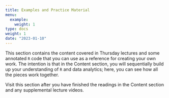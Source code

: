 ```yaml
---
title: Examples and Practice Material
menu:
  example:
    weight: 1
type: docs
weight: 1
date: "2023-01-10"
---
```


This section contains the content covered in Thursday lectures and some annotated `R` code that you can use as a reference for creating your own work. The intention is that in the Content section, you will sequentially build up your understanding of `R` and data analytics; here, you can see how all the pieces work together.

Visit this section after you have finished the readings in the Content section and any supplemental lecture videos.

<!-- In class, we will work with `R` in real time and post the day's examples in a video linked at the end.^[I might edit these videos for length and because I like to talk to myself when I'm programming. Also, too much swearing.] Hopefully, you'll find it useful to watch the practice of coding. You'll also notice me make all sorts of errors. This is normal. If you're finding yourself making lots of errors and generally struggling to get your code to run, start by working with the final code and reverse-engineer the solution you want. -->

<!-- Old versions of lecture videos are posted to [the SSC442 channel on Mediaspace <fa-s <i class="fas fa-film"></i>](https://mediaspace.msu.edu/channel/SSC442+-+Spring+2021+-+KIRKPATRICK/199607633/subscribe). -->